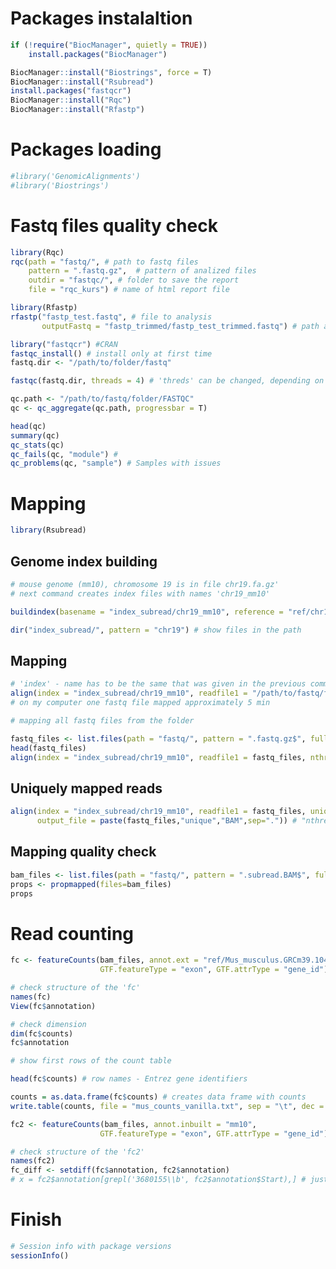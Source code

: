 
# Packages instalaltion

```{r}
if (!require("BiocManager", quietly = TRUE))
    install.packages("BiocManager")

BiocManager::install("Biostrings", force = T)
BiocManager::install("Rsubread")
install.packages("fastqcr")
BiocManager::install("Rqc")
BiocManager::install("Rfastp")
```

# Packages loading

```{r}
#library('GenomicAlignments')
#library('Biostrings')
```

# Fastq files quality check

```{r}
library(Rqc)
rqc(path = "fastq/", # path to fastq files
    pattern = ".fastq.gz",  # pattern of analized files
    outdir = "fastqc/", # folder to save the report
    file = "rqc_kurs") # name of html report file
```

```{r}
library(Rfastp)
rfastp("fastp_test.fastq", # file to analysis
       outputFastq = "fastp_trimmed/fastp_test_trimmed.fastq") # path and name of new fastq file after filtering and adapters trimming and html report
```

```{r}
library("fastqcr") #CRAN
fastqc_install() # install only at first time
fastq.dir <- "/path/to/folder/fastq"

fastqc(fastq.dir, threads = 4) # 'threds' can be changed, depending on the computer
```

```{r}
qc.path <- "/path/to/fastq/folder/FASTQC"
qc <- qc_aggregate(qc.path, progressbar = T)
```

```{r}
head(qc)
summary(qc)
qc_stats(qc)
qc_fails(qc, "module") #
qc_problems(qc, "sample") # Samples with issues
```

# Mapping

```{r}
library(Rsubread)
```

## Genome index building

```{r}
# mouse genome (mm10), chromosome 19 is in file chr19.fa.gz'
# next command creates index files with names 'chr19_mm10'

buildindex(basename = "index_subread/chr19_mm10", reference = "ref/chr19.fa")

dir("index_subread/", pattern = "chr19") # show files in the path
```

## Mapping

```{r}
# 'index' - name has to be the same that was given in the previous command
align(index = "index_subread/chr19_mm10", readfile1 = "/path/to/fastq/file.fastq.gz", nthreads = 8) # "nthreads" - its worth to change it
# on my computer one fastq file mapped approximately 5 min 

# mapping all fastq files from the folder

fastq_files <- list.files(path = "fastq/", pattern = ".fastq.gz$", full.names = T)
head(fastq_files)
align(index = "index_subread/chr19_mm10", readfile1 = fastq_files, nthreads = 12) # its worth to change it
```

## Uniquely mapped reads

```{r}
align(index = "index_subread/chr19_mm10", readfile1 = fastq_files, unique = T, nthreads = 12,
      output_file = paste(fastq_files,"unique","BAM",sep=".")) # "nthreads" - its worth to change it

```

## Mapping quality check

```{r}
bam_files <- list.files(path = "fastq/", pattern = ".subread.BAM$", full.names = T) # "$ at the end of the pattern" - to avoid files with the same name but with further differences, e.g. .unique.BAM.summary
props <- propmapped(files=bam_files)
props
```

# Read counting

```{r}
fc <- featureCounts(bam_files, annot.ext = "ref/Mus_musculus.GRCm39.104.gtf.gz", isGTFAnnotationFile = TRUE, 
                    GTF.featureType = "exon", GTF.attrType = "gene_id")

# check structure of the 'fc'
names(fc)
View(fc$annotation)
```

```{r}
# check dimension
dim(fc$counts)
fc$annotation

# show first rows of the count table

head(fc$counts) # row names - Entrez gene identifiers

counts = as.data.frame(fc$counts) # creates data frame with counts
write.table(counts, file = "mus_counts_vanilla.txt", sep = "\t", dec = ".") # save data frame with counts
```

```{r}
fc2 <- featureCounts(bam_files, annot.inbuilt = "mm10", 
                    GTF.featureType = "exon", GTF.attrType = "gene_id")

# check structure of the 'fc2'
names(fc2)
fc_diff <- setdiff(fc$annotation, fc2$annotation)
# x = fc2$annotation[grepl('3680155\\b', fc2$annotation$Start),] # just a test
```

# Finish

```{r}
# Session info with package versions
sessionInfo()
```